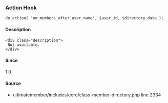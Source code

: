 
### Action Hook    
    
```
do_action( 'um_members_after_user_name', $user_id, $directory_data );
```

#### Description
    <div class="description">
     Not available.
    </div>

#### Since
<div class="description">
1.0
</div>

#### Source
  - <Link href="/developer/files/includes-core-class-member-directory#source-view.2334">ultimatemember/includes/core/class-member-directory.php</Link> <Link href="/developer/files/includes-core-class-member-directory#source-view.2334">line 2334</Link>

